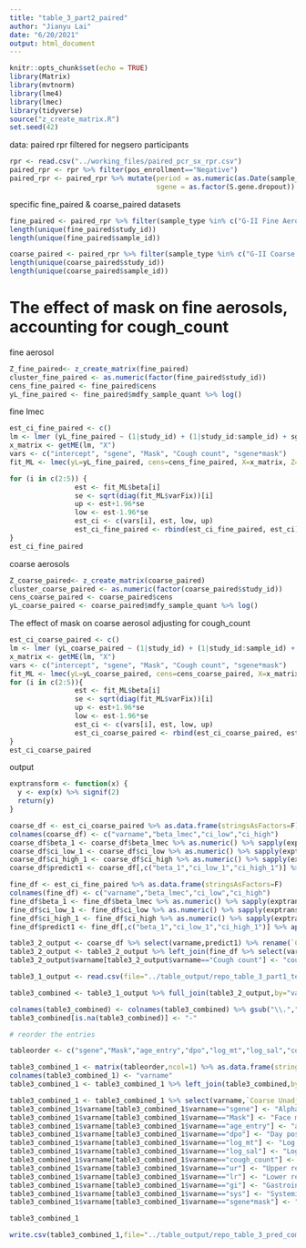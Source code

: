 ```yaml
---
title: "table_3_part2_paired"
author: "Jianyu Lai"
date: "6/20/2021"
output: html_document
---
```


```r
knitr::opts_chunk$set(echo = TRUE)
library(Matrix)
library(mvtnorm)
library(lme4)
library(lmec)
library(tidyverse)
source("z_create_matrix.R")
set.seed(42)
```
data: paired rpr filtered for negsero participants
```r
rpr <- read.csv("../working_files/paired_pcr_sx_rpr.csv")
paired_rpr <- rpr %>% filter(pos_enrollment=="Negative")
paired_rpr <- paired_rpr %>% mutate(period = as.numeric(as.Date(sample_date) > "2020-12-31"),
                                    sgene = as.factor(S.gene.dropout))
```
specific fine_paired & coarse_paired datasets
```r
fine_paired <- paired_rpr %>% filter(sample_type %in% c("G-II Fine Aerosol","G-II Fine Aerosol mask"))
length(unique(fine_paired$study_id))
length(unique(fine_paired$sample_id))

coarse_paired <- paired_rpr %>% filter(sample_type %in% c("G-II Coarse Aerosol", "G-II Coarse Aerosol mask"))
length(unique(coarse_paired$study_id))
length(unique(coarse_paired$sample_id))
```
# The effect of mask on fine aerosols, accounting for cough_count
fine aerosol
```r
Z_fine_paired<- z_create_matrix(fine_paired)
cluster_fine_paired <- as.numeric(factor(fine_paired$study_id))
cens_fine_paired <- fine_paired$cens
yL_fine_paired <- fine_paired$mdfy_sample_quant %>% log()
```
fine lmec
```r
est_ci_fine_paired <- c()
lm <- lmer (yL_fine_paired ~ (1|study_id) + (1|study_id:sample_id) + sgene + mask_yn + cough_count + sgene*mask_yn, data=fine_paired)
x_matrix <- getME(lm, "X")
vars <- c("intercept", "sgene", "Mask", "Cough count", "sgene*mask")
fit_ML <- lmec(yL=yL_fine_paired, cens=cens_fine_paired, X=x_matrix, Z=Z_fine_paired, cluster=cluster_fine_paired, maxstep = 200, varstruct = "unstructured", method = "ML")

for (i in c(2:5)) {
                est <- fit_ML$beta[i]
                se <- sqrt(diag(fit_ML$varFix))[i]
                up <- est+1.96*se
                low <- est-1.96*se
                est_ci <- c(vars[i], est, low, up)
                est_ci_fine_paired <- rbind(est_ci_fine_paired, est_ci)    
}
est_ci_fine_paired
```
coarse aerosols
```r
Z_coarse_paired<- z_create_matrix(coarse_paired)
cluster_coarse_paired <- as.numeric(factor(coarse_paired$study_id))
cens_coarse_paired <- coarse_paired$cens
yL_coarse_paired <- coarse_paired$mdfy_sample_quant %>% log()
```
The effect of mask on coarse aerosol adjusting for cough_count
```r
est_ci_coarse_paired <- c()
lm <- lmer (yL_coarse_paired ~ (1|study_id) + (1|study_id:sample_id) + sgene + mask_yn + cough_count + sgene*mask_yn, data=coarse_paired)
x_matrix <- getME(lm, "X")
vars <- c("intercept", "sgene", "Mask", "Cough count", "sgene*mask")
fit_ML <- lmec(yL=yL_coarse_paired, cens=cens_coarse_paired, X=x_matrix, Z=Z_coarse_paired, cluster=cluster_coarse_paired, maxstep = 200, varstruct = "unstructured", method = "ML")
for (i in c(2:5)){
                est <- fit_ML$beta[i]
                se <- sqrt(diag(fit_ML$varFix))[i]
                up <- est+1.96*se
                low <- est-1.96*se
                est_ci <- c(vars[i], est, low, up)
                est_ci_coarse_paired <- rbind(est_ci_coarse_paired, est_ci)    
}
est_ci_coarse_paired
```
output
```r
exptransform <- function(x) {
  y <- exp(x) %>% signif(2)
  return(y)
}

coarse_df <- est_ci_coarse_paired %>% as.data.frame(stringsAsFactors=F)
colnames(coarse_df) <- c("varname","beta_lmec","ci_low","ci_high")
coarse_df$beta_1 <- coarse_df$beta_lmec %>% as.numeric() %>% sapply(exptransform)
coarse_df$ci_low_1 <- coarse_df$ci_low %>% as.numeric() %>% sapply(exptransform)
coarse_df$ci_high_1 <- coarse_df$ci_high %>% as.numeric() %>% sapply(exptransform)
coarse_df$predict1 <- coarse_df[,c("beta_1","ci_low_1","ci_high_1")] %>% apply(1,function(x) {paste0(x["beta_1"]," (",x["ci_low_1"],", ",x["ci_high_1"],")")})

fine_df <- est_ci_fine_paired %>% as.data.frame(stringsAsFactors=F)
colnames(fine_df) <- c("varname","beta_lmec","ci_low","ci_high")
fine_df$beta_1 <- fine_df$beta_lmec %>% as.numeric() %>% sapply(exptransform)
fine_df$ci_low_1 <- fine_df$ci_low %>% as.numeric() %>% sapply(exptransform)
fine_df$ci_high_1 <- fine_df$ci_high %>% as.numeric() %>% sapply(exptransform)
fine_df$predict1 <- fine_df[,c("beta_1","ci_low_1","ci_high_1")] %>% apply(1,function(x) {paste0(x["beta_1"]," (",x["ci_low_1"],", ",x["ci_high_1"],")")})

table3_2_output <- coarse_df %>% select(varname,predict1) %>% rename(`Coarse Paired`=predict1)
table3_2_output <- table3_2_output %>% left_join(fine_df %>% select(varname,predict1),by="varname") %>% rename(`Fine Paired`=predict1)
table3_2_output$varname[table3_2_output$varname=="Cough count"] <- "cough_count"

table3_1_output <- read.csv(file="../table_output/repo_table_3_part1_temp.csv",stringsAsFactors=F)

table3_combined <- table3_1_output %>% full_join(table3_2_output,by="varname")

colnames(table3_combined) <- colnames(table3_combined) %>% gsub("\\."," ",.) # read.csv doesn't like spaces in the column names, so substitutes a period
table3_combined[is.na(table3_combined)] <- "-"

# reorder the entries

tableorder <- c("sgene","Mask","age_entry","dpo","log_mt","log_sal","cough_count","ur","lr","gi","sys","sgene*mask")

table3_combined_1 <- matrix(tableorder,ncol=1) %>% as.data.frame(stringsAsFactors=F)
colnames(table3_combined_1) <- "varname"
table3_combined_1 <- table3_combined_1 %>% left_join(table3_combined,by="varname")

table3_combined_1 <- table3_combined_1 %>% select(varname,`Coarse Unadjusted`,`Coarse Adjusted`,`Coarse Paired`,`Fine Unadjusted`,`Fine Adjusted`,`Fine Paired`)
table3_combined_1$varname[table3_combined_1$varname=="sgene"] <- "Alpha Variant"
table3_combined_1$varname[table3_combined_1$varname=="Mask"] <- "Face mask"
table3_combined_1$varname[table3_combined_1$varname=="age_entry"] <- "age"
table3_combined_1$varname[table3_combined_1$varname=="dpo"] <- "Day post-symptom onset"
table3_combined_1$varname[table3_combined_1$varname=="log_mt"] <- "Log mid-turbinate swab"
table3_combined_1$varname[table3_combined_1$varname=="log_sal"] <- "Log saliva"
table3_combined_1$varname[table3_combined_1$varname=="cough_count"] <- "Number of coughs"
table3_combined_1$varname[table3_combined_1$varname=="ur"] <- "Upper respiratory symptoms"
table3_combined_1$varname[table3_combined_1$varname=="lr"] <- "Lower respiratory symptoms"
table3_combined_1$varname[table3_combined_1$varname=="gi"] <- "Gastrointestinal symptoms"
table3_combined_1$varname[table3_combined_1$varname=="sys"] <- "Systemic symptoms"
table3_combined_1$varname[table3_combined_1$varname=="sgene*mask"] <- "Alpha Variant x Face mask"

table3_combined_1

write.csv(table3_combined_1,file="../table_output/repo_table_3_pred_combined.csv",row.names = F)
```
